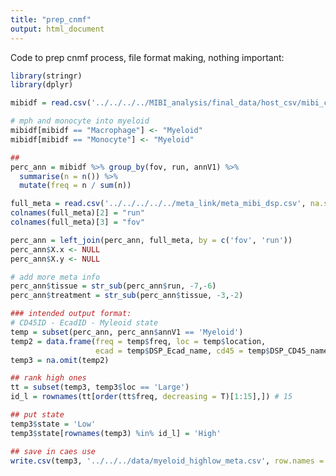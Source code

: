 ```yaml
---
title: "prep_cnmf"
output: html_document
---
```


Code to prep cnmf process, file format making, nothing important:


```r
library(stringr)
library(dplyr)

mibidf = read.csv('../../../../MIBI_analysis/final_data/host_csv/mibi_cell_resultann_0411.csv')

# mph and monocyte into myeloid
mibidf[mibidf == "Macrophage"] <- "Myeloid"
mibidf[mibidf == "Monocyte"] <- "Myeloid"

##
perc_ann = mibidf %>% group_by(fov, run, annV1) %>% 
  summarise(n = n()) %>%
  mutate(freq = n / sum(n))

full_meta = read.csv('../../../../../meta_link/meta_mibi_dsp.csv', na.strings=c("","NA"))
colnames(full_meta)[2] = "run"
colnames(full_meta)[3] = "fov"

perc_ann = left_join(perc_ann, full_meta, by = c('fov', 'run'))
perc_ann$X.x <- NULL
perc_ann$X.y <- NULL

# add more meta info
perc_ann$tissue = str_sub(perc_ann$run, -7,-6)
perc_ann$treatment = str_sub(perc_ann$tissue, -3,-2)
```


```r
### intended output format:
# CD45ID - EcadID - Myleoid state
temp = subset(perc_ann, perc_ann$annV1 == 'Myeloid')
temp2 = data.frame(freq = temp$freq, loc = temp$location,
                   ecad = temp$DSP_Ecad_name, cd45 = temp$DSP_CD45_name)
temp3 = na.omit(temp2)

## rank high ones
tt = subset(temp3, temp3$loc == 'Large')
id_l = rownames(tt[order(tt$freq, decreasing = T)[1:15],]) # 15

## put state
temp3$state = 'Low'
temp3$state[rownames(temp3) %in% id_l] = 'High'

## save in caes use
write.csv(temp3, '../../../data/myeloid_highlow_meta.csv', row.names = FALSE)
```




